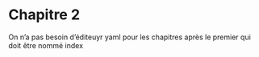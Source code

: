 # Chapitre 2


On n'a pas besoin d'éditeuyr yaml pour les chapitres après le premier qui doit être nommé index